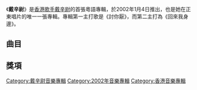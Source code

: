 {{Unreferenced|time=2020-03-09T02:29:21+00:00}}
{{Album infobox | <!-- See Wikipedia:WikiProject_Albums -->
|  Name        = 戴辛尉
|  Type        = [[專輯|專輯]]
|  Artist      = [[戴辛尉|戴辛尉]]
|  Cover       = 
|  Released    = 2002年1月4日
|  Recorded    = 1999年 - 2001年
|  Genre       = [[粵語流行音樂|粵語流行音樂]]
|  Length      = 37:32
|  Label       = [[正東唱片|正東唱片]]
|  Last album  = [[月光戲院|月光戲院]]<br>（1999年）
|  This album  = '''戴辛尉'''<br>（2002年）
|  Next album  = [[Sun_Glow|Sun Glow]]<br>（2003年）
}}

《'''戴辛尉'''》是[[香港|香港]][[歌手|歌手]][[戴辛尉|戴辛尉]]的首張粵語專輯，於2002年1月4日推出，也是她在正東唱片的唯一一張專輯。專輯第一主打歌是《討你厭》，而第二主打為《回來我身邊》。

==曲目==
{{tracklist
| headline        = 
| total_length    = 37:32
| title_width = 16%

| title1 = 討你厭
| music1 = [[李漢文|李漢文]]
| lyrics1 = [[陳少琪|陳少琪]]
| arranger1 = 李漢文
| producer1 = 李漢文
| longnote1 = 第一主打歌
| length1 = 4:36

| title2 = 回來我身邊
| music2 = [[雷頌德|雷頌德]]
| lyrics2 = [[甄健強|甄健強]]
| arranger2 = 雷頌德
| producer2 = 雷頌德
| longnote2 = 第二主打歌
| length2 = 3:13

| title3 = 怪人
| music3 = 雷頌德
| lyrics3 = 甄健強
| arranger3 = 李漢文
| producer3 = 李漢文
| longnote3 = 
| length3 = 3:38

| title4 = 如果世上得一種臉孔
| music4 = 李漢文
| lyrics4 = 甄健強
| arranger4 = 李漢文
| producer4 = 李漢文
| longnote4 = 
| length4 = 3:43

| title5 = 擴大
| music5 = [[劉以達|劉以達]]<br>[[Boombeat|Boombeat]]
| lyrics5 = [[孫國華(消岐義)|孫國華]]
| arranger5 = 劉以達<br>Boombeat
| producer5 = 劉以達<br>Boombeat
| longnote5 = 
| length5 = 4:36

| title6 = 心領
| music6 = [[吳國敬|吳國敬]]
| lyrics6 = [[林夕|林夕]]
| arranger6 = 吳國敬<br>[[孫偉明|孫偉明]]
| producer6 = 吳國敬<br>孫偉明
| longnote6 = 第三主打歌<br>改編自[[陳慧嫻|陳慧嫻]]的《長情》
| length6 = 3:20

| title7 = 五秒一小時
| music7 = 雷頌德
| lyrics7 = 甄健強
| arranger7 = 雷頌德
| producer7 = 雷頌德
| longnote7 = 電影《[[週末狂熱_(1999年電影)|週末狂熱]]》插曲<br>英語版本為《My Pride》
| length7 = 3:49

| title8 = 荒原
| music8 = [[馬永齡|馬永齡]]
| lyrics8 = 林夕
| arranger8 = [[林潤明|林潤明]]
| producer8 = 林潤明
| note8 = 國語
| longnote8 = 第四主打歌<br>改編自[[張智霖|張智霖]]的《[[十指緊扣|十指緊扣]]》
| length8 = 3:59

| title9 = 過期情雪
| music9 = 雷頌德
| lyrics9 = [[傅珮嘉|傅珮嘉]]
| arranger9 = 雷頌德
| producer9 = 雷頌德<br>[[Gary_Chan|Gary Chan]]
| note9 = 國語
| longnote9 = 第五主打歌<br>改編自[[陳慧琳|陳慧琳]]的《誰願放手》<br>同曲曲目：[[陳慧琳|陳慧琳]]《你讓我不一樣》
| length9 = 3:05

| title10 = I Wanna Dance To The Disco Beat
| music10 = 雷頌德
| lyrics10 = 雷頌德
| arranger10 = 雷頌德
| producer10 = 雷頌德
| note10 = 英語
| longnote10 = 電影《[[週末狂熱_(1999年電影)|週末狂熱]]》插曲
| length10 = 3:33
}}

==獎項==

[[Category:戴辛尉音樂專輯|Category:戴辛尉音樂專輯]]
[[Category:2002年音樂專輯|Category:2002年音樂專輯]]
[[Category:香港音樂專輯|Category:香港音樂專輯]]
